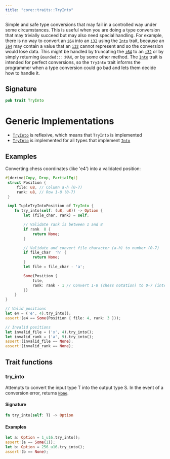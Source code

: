 ```yaml
---
title: "core::traits::TryInto"
---
```


Simple and safe type conversions that may fail in a controlled way under
some circumstances.
This is useful when you are doing a type conversion that may trivially succeed but may also need
special handling. For example, there is no way to convert an [`i64`](./core-integer-i64) into an [`i32`](./core-integer-i32) using the
[`Into`](./core-traits-Into) trait, because an [`i64`](./core-integer-i64) may contain a value that an [`i32`](./core-integer-i32) cannot represent and so
the conversion would lose data.  This might be handled by truncating the [`i64`](./core-integer-i64) to an [`i32`](./core-integer-i32)
or by simply returning `Bounded::::MAX`, or by some other method. The [`Into`](./core-traits-Into) trait
is intended for perfect conversions, so the `TryInto` trait informs the programmer when a type
conversion could go bad and lets them decide how to handle it.

## Signature

```rust
pub trait TryInto
```



# Generic Implementations

- [`TryInto`](./core-traits-TryInto) is reflexive, which means that `TryInto` is implemented
- [`TryInto`](./core-traits-TryInto) is implemented for all types that implement [`Into`](./core-traits-Into)
## Examples

Converting chess coordinates (like 'e4') into a validated position:
```rust
#[derive(Copy, Drop, PartialEq)]
 struct Position {
     file: u8, // Column a-h (0-7)
     rank: u8, // Row 1-8 (0-7)
 }

 impl TupleTryIntoPosition of TryInto {
    fn try_into(self: (u8, u8)) -> Option {
        let (file_char, rank) = self;

        // Validate rank is between 1 and 8
        if rank  8 {
            return None;
        }

        // Validate and convert file character (a-h) to number (0-7)
        if file_char  'h' {
            return None;
        }
        let file = file_char - 'a';

        Some(Position {
            file,
            rank: rank - 1 // Convert 1-8 (chess notation) to 0-7 (internal index)
        })
    }
}

// Valid positions
let e4 = ('e', 4).try_into();
assert!(e4 == Some(Position { file: 4, rank: 3 }));

// Invalid positions
let invalid_file = ('x', 4).try_into();
let invalid_rank = ('a', 9).try_into();
assert!(invalid_file == None);
assert!(invalid_rank == None);
```


## Trait functions

### try_into



Attempts to convert the input type T into the output type S.
In the event of a conversion error, returns [`None`](./core-option#none).

#### Signature

```rust
fn try_into(self: T) -> Option
```




#### Examples

```rust
let a: Option = 1_u16.try_into();
assert!(a == Some(1));
let b: Option = 256_u16.try_into();
assert!(b == None);
```




